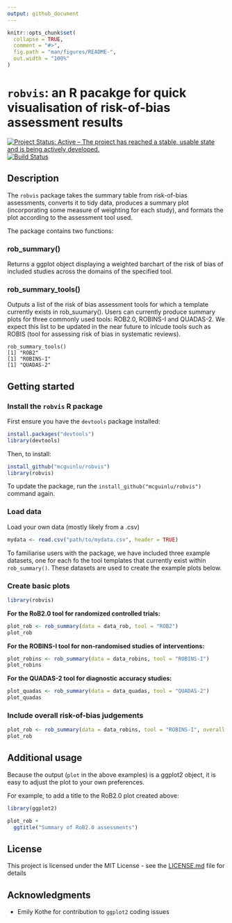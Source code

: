 ```yaml
---
output: github_document
---
```


<!-- README.md is generated from README.Rmd. Please edit that file -->

```r
knitr::opts_chunk$set(
  collapse = TRUE,
  comment = "#>",
  fig.path = "man/figures/README-",
  out.width = "100%"
)
```
# `robvis`: an R pacakge for quick visualisation of risk-of-bias assessment results

[![Project Status: Active – The project has reached a stable, usable state and is being actively developed.](https://www.repostatus.org/badges/latest/active.svg)](https://www.repostatus.org/#active)
[![Build Status](https://travis-ci.org/mcguinlu/robvis.svg?branch=master)](https://travis-ci.org/mcguinlu/robvis)

## Description
The `robvis` package takes the summary table from risk-of-bias assessments, converts it to tidy data, produces a summary plot (incorporating some measure of weighting for each study), and formats the plot according to the assessment tool used.

The package contains two functions:

### rob_summary()
Returns a ggplot object displaying a weighted barchart of the risk of bias of included studies across the domains of the specified tool. 

### rob_summary_tools()
Outputs a list of the risk of bias assessment tools for which a template currently exists in rob_suumary(). Users can currently produce summary plots for three commonly used tools: ROB2.0, ROBINS-I and QUADAS-2. We expect this list to be updated in the near future to inlcude tools such as ROBIS (tool for assessing risk of bias in systematic reviews).

    rob_summary_tools()
    [1] "ROB2"
    [1] "ROBINS-I"
    [1] "QUADAS-2"

## Getting started
### Install the `robvis` R package
First ensure you have the `devtools` package installed:

```r
install.packages("devtools")
library(devtools)
```

Then, to install:
```r
install_github("mcguinlu/robvis")
library(robvis)
```

To update the package, run the `install_github("mcguinlu/robvis")` command again.

### Load data
Load your own data (mostly likely from a .csv)

```r
mydata <- read.csv("path/to/mydata.csv", header = TRUE)
```

To familiarise users with the package, we have included three example datasets, one for each fo the tool templates that currently exist within `rob_summary()`. These datasets are used to create the example plots below.

### Create basic plots
```r
library(robvis)
``` 


**For the RoB2.0 tool for randomized controlled trials:**
```r
plot_rob <- rob_summary(data = data_rob, tool = "ROB2")
plot_rob
```    

**For the ROBINS-I tool for non-randomised studies of interventions:**
```r
plot_robins <- rob_summary(data = data_robins, tool = "ROBINS-I")
plot_robins
``` 

**For the QUADAS-2 tool for diagnostic accuracy studies:**
```r
plot_quadas <- rob_summary(data = data_quadas, tool = "QUADAS-2")
plot_quadas
``` 

### Include overall risk-of-bias judgements
```r
plot_rob <- rob_summary(data = data_robins, tool = "ROBINS-I", overall = TRUE)
plot_rob
```    


## Additional usage
Because the output (`plot` in the above examples) is a ggplot2 object, it is easy to adjust the plot to your own preferences.

For example, to add a title to the RoB2.0 plot created above:
```r
library(ggplot2)

plot_rob +
  ggtitle("Summary of RoB2.0 assessments")
```


## License

This project is licensed under the MIT License - see the [LICENSE.md](LICENSE.md) file for details

## Acknowledgments

* Emily Kothe for contribution to `ggplot2` coding issues

